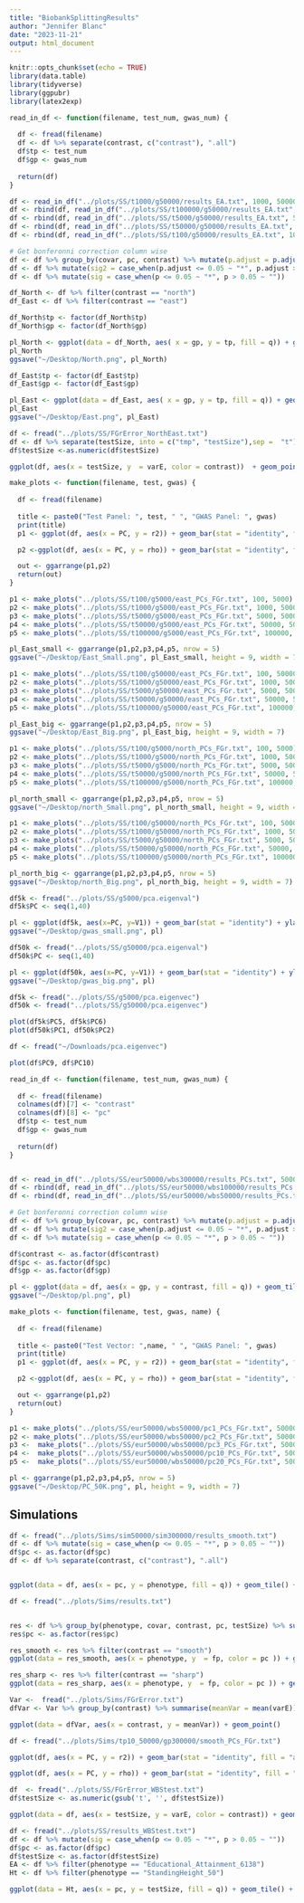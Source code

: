 ```yaml
---
title: "BiobankSplittingResults"
author: "Jennifer Blanc"
date: "2023-11-21"
output: html_document
---
```


```r
knitr::opts_chunk$set(echo = TRUE)
library(data.table)
library(tidyverse)
library(ggpubr)
library(latex2exp)
```


```r
read_in_df <- function(filename, test_num, gwas_num) {
  
  df <- fread(filename)
  df <- df %>% separate(contrast, c("contrast"), ".all")
  df$tp <- test_num
  df$gp <- gwas_num
  
  return(df)
}

df <- read_in_df("../plots/SS/t1000/g50000/results_EA.txt", 1000, 50000)
df <- rbind(df, read_in_df("../plots/SS/t100000/g50000/results_EA.txt", 100000, 50000))
df <- rbind(df, read_in_df("../plots/SS/t5000/g50000/results_EA.txt", 5000, 50000))
df <- rbind(df, read_in_df("../plots/SS/t50000/g50000/results_EA.txt", 50000, 50000))
df <- rbind(df, read_in_df("../plots/SS/t100/g50000/results_EA.txt", 100, 50000))
```

```r
# Get bonferonni correction column wise  
df <- df %>% group_by(covar, pc, contrast) %>% mutate(p.adjust = p.adjust(p))
df <- df %>% mutate(sig2 = case_when(p.adjust <= 0.05 ~ "*", p.adjust > 0.05 ~ ""))
df <- df %>% mutate(sig = case_when(p <= 0.05 ~ "*", p > 0.05 ~ ""))

df_North <- df %>% filter(contrast == "north")
df_East <- df %>% filter(contrast == "east")
```

```r
df_North$tp <- factor(df_North$tp)
df_North$gp <- factor(df_North$gp)

pl_North <- ggplot(data = df_North, aes( x = gp, y = tp, fill = q)) + geom_tile() + facet_grid(vars(covar), vars(pc)) + scale_fill_gradient2(low = "brown4", high = "royalblue4", name = TeX("$\\hat{q}$")) + geom_text(aes(label=sig), color="black", size=7, fontface="bold") + theme_bw(base_size = 14) + xlab("") + ylab("Test panel size") + ggtitle("Education Attainment: Test = North")
pl_North
ggsave("~/Desktop/North.png", pl_North)
```

```r
df_East$tp <- factor(df_East$tp)
df_East$gp <- factor(df_East$gp)

pl_East <- ggplot(data = df_East, aes( x = gp, y = tp, fill = q)) + geom_tile() + facet_grid(vars(covar), vars(pc)) + scale_fill_gradient2(low = "brown4", high = "royalblue4", name = TeX("$\\hat{q}$")) + geom_text(aes(label=sig), color="black", size=7, fontface="bold") + theme_bw(base_size = 14) + xlab("") + ylab("Test panel size") + ggtitle("Education Attainment: Test = East")
pl_East
ggsave("~/Desktop/East.png", pl_East)
```

```r
df <- fread("../plots/SS/FGrError_NorthEast.txt")
df <- df %>% separate(testSize, into = c("tmp", "testSize"),sep =  "t")
df$testSize <-as.numeric(df$testSize)

ggplot(df, aes(x = testSize, y  = varE, color = contrast))  + geom_point()
```





```r
make_plots <- function(filename, test, gwas) {
  
  df <- fread(filename)
  
  title <- paste0("Test Panel: ", test, " ", "GWAS Panel: ", gwas)
  print(title)
  p1 <- ggplot(df, aes(x = PC, y = r2)) + geom_bar(stat = "identity", fill = "aquamarine3") + ylab(TeX("Variance in $\\hat{F}_{Gr}$ Explained")) + xlab("Cumulative PCs") + theme_classic(base_size = 8) + ylim(0,1) + ggtitle(title)

  p2 <-ggplot(df, aes(x = PC, y = rho)) + geom_bar(stat = "identity", fill = "aquamarine4") + geom_errorbar(aes(ymin = lc, ymax = up)) + theme_classic(base_size = 8)+ xlab("PC") + ylab(TeX("$\\rho(PC, \\hat{F}_{Gr})$")) + ylim(-1,1)

  out <- ggarrange(p1,p2)
  return(out)
}

```

```r
p1 <- make_plots("../plots/SS/t100/g5000/east_PCs_FGr.txt", 100, 5000)
p2 <- make_plots("../plots/SS/t1000/g5000/east_PCs_FGr.txt", 1000, 5000)
p3 <- make_plots("../plots/SS/t5000/g5000/east_PCs_FGr.txt", 5000, 5000)
p4 <- make_plots("../plots/SS/t50000/g5000/east_PCs_FGr.txt", 50000, 5000)
p5 <- make_plots("../plots/SS/t100000/g5000/east_PCs_FGr.txt", 100000, 5000)

pl_East_small <- ggarrange(p1,p2,p3,p4,p5, nrow = 5)
ggsave("~/Desktop/East_Small.png", pl_East_small, height = 9, width = 7)
```


```r
p1 <- make_plots("../plots/SS/t100/g50000/east_PCs_FGr.txt", 100, 50000)
p2 <- make_plots("../plots/SS/t1000/g50000/east_PCs_FGr.txt", 1000, 50000)
p3 <- make_plots("../plots/SS/t5000/g50000/east_PCs_FGr.txt", 5000, 50000)
p4 <- make_plots("../plots/SS/t50000/g50000/east_PCs_FGr.txt", 50000, 50000)
p5 <- make_plots("../plots/SS/t100000/g50000/east_PCs_FGr.txt", 100000, 50000)

pl_East_big <- ggarrange(p1,p2,p3,p4,p5, nrow = 5)
ggsave("~/Desktop/East_Big.png", pl_East_big, height = 9, width = 7)
```


```r
p1 <- make_plots("../plots/SS/t100/g5000/north_PCs_FGr.txt", 100, 5000)
p2 <- make_plots("../plots/SS/t1000/g5000/north_PCs_FGr.txt", 1000, 5000)
p3 <- make_plots("../plots/SS/t5000/g5000/north_PCs_FGr.txt", 5000, 5000)
p4 <- make_plots("../plots/SS/t50000/g5000/north_PCs_FGr.txt", 50000, 5000)
p5 <- make_plots("../plots/SS/t100000/g5000/north_PCs_FGr.txt", 100000, 5000)

pl_north_small <- ggarrange(p1,p2,p3,p4,p5, nrow = 5)
ggsave("~/Desktop/north_Small.png", pl_north_small, height = 9, width = 7 )
```
```r
p1 <- make_plots("../plots/SS/t100/g50000/north_PCs_FGr.txt", 100, 50000)
p2 <- make_plots("../plots/SS/t1000/g50000/north_PCs_FGr.txt", 1000, 50000)
p3 <- make_plots("../plots/SS/t5000/g50000/north_PCs_FGr.txt", 5000, 50000)
p4 <- make_plots("../plots/SS/t50000/g50000/north_PCs_FGr.txt", 50000, 50000)
p5 <- make_plots("../plots/SS/t100000/g50000/north_PCs_FGr.txt", 100000, 50000)

pl_north_big <- ggarrange(p1,p2,p3,p4,p5, nrow = 5)
ggsave("~/Desktop/north_Big.png", pl_north_big, height = 9, width = 7)
```

```r
df5k <- fread("../plots/SS/g5000/pca.eigenval")
df5k$PC <- seq(1,40)

pl <- ggplot(df5k, aes(x=PC, y=V1)) + geom_bar(stat = "identity") + ylab("Eigenvalue") + ggtitle("GWAS = 5,000") + theme_bw()
ggsave("~/Desktop/gwas_small.png", pl)

df50k <- fread("../plots/SS/g50000/pca.eigenval")
df50k$PC <- seq(1,40)

pl <- ggplot(df50k, aes(x=PC, y=V1)) + geom_bar(stat = "identity") + ylab("Eigenvalue") + ggtitle("GWAS = 50,000") + theme_bw()
ggsave("~/Desktop/gwas_big.png", pl)
```

```r
df5k <- fread("../plots/SS/g5000/pca.eigenvec")
df50k <- fread("../plots/SS/g50000/pca.eigenvec")

plot(df5k$PC5, df5k$PC6)
plot(df50k$PC1, df50k$PC2)
```


```r
df <- fread("~/Downloads/pca.eigenvec")

plot(df$PC9, df$PC10)
```



```r
read_in_df <- function(filename, test_num, gwas_num) {
  
  df <- fread(filename)
  colnames(df)[7] <- "contrast"
  colnames(df)[8] <- "pc"
  df$tp <- test_num
  df$gp <- gwas_num
  
  return(df)
}


df <- read_in_df("../plots/SS/eur50000/wbs300000/results_PCs.txt", 50000, 300000)
df <- rbind(df, read_in_df("../plots/SS/eur50000/wbs100000/results_PCs.txt", 50000, 100000))
df <- rbind(df, read_in_df("../plots/SS/eur50000/wbs50000/results_PCs.txt", 50000, 50000))

# Get bonferonni correction column wise  
df <- df %>% group_by(covar, pc, contrast) %>% mutate(p.adjust = p.adjust(p))
df <- df %>% mutate(sig2 = case_when(p.adjust <= 0.05 ~ "*", p.adjust > 0.05 ~ ""))
df <- df %>% mutate(sig = case_when(p <= 0.05 ~ "*", p > 0.05 ~ ""))

df$contrast <- as.factor(df$contrast)
df$pc <- as.factor(df$pc)
df$gp <- as.factor(df$gp)
```


```r
pl <- ggplot(data = df, aes(x = gp, y = contrast, fill = q)) + geom_tile() + facet_grid(vars(covar), vars(pc)) + scale_fill_gradient2(low = "brown4", high = "royalblue4", name = TeX("$\\hat{q}$")) + geom_text(aes(label=sig), color="black", size=7, fontface="bold") + theme_bw(base_size = 14) + xlab("GWAS Panel") + ylab("PC in Test Panel")
ggsave("~/Desktop/pl.png", pl)
```

```r
make_plots <- function(filename, test, gwas, name) {
  
  df <- fread(filename)
  
  title <- paste0("Test Vector: ",name, " ", "GWAS Panel: ", gwas)
  print(title)
  p1 <- ggplot(df, aes(x = PC, y = r2)) + geom_bar(stat = "identity", fill = "aquamarine3") + ylab(TeX("Variance in $\\hat{F}_{Gr}$ Explained")) + xlab("Cumulative PCs") + theme_classic(base_size = 8) + ylim(0,1) + ggtitle(title)

  p2 <-ggplot(df, aes(x = PC, y = rho)) + geom_bar(stat = "identity", fill = "aquamarine4") + geom_errorbar(aes(ymin = lc, ymax = up)) + theme_classic(base_size = 8)+ xlab("PC") + ylab(TeX("$\\rho(PC, \\hat{F}_{Gr})$")) + ylim(-1,1)

  out <- ggarrange(p1,p2)
  return(out)
}

```

```r
p1 <- make_plots("../plots/SS/eur50000/wbs50000/pc1_PCs_FGr.txt", 50000, 50000, "PC 1")
p2 <- make_plots("../plots/SS/eur50000/wbs50000/pc2_PCs_FGr.txt", 50000, 50000, "PC 2")
p3 <-  make_plots("../plots/SS/eur50000/wbs50000/pc3_PCs_FGr.txt", 50000, 50000, "PC 3")
p4 <-  make_plots("../plots/SS/eur50000/wbs50000/pc10_PCs_FGr.txt", 50000, 50000, "PC 10")
p5 <-  make_plots("../plots/SS/eur50000/wbs50000/pc20_PCs_FGr.txt", 50000, 50000, "PC 20")

pl <- ggarrange(p1,p2,p3,p4,p5, nrow = 5)
ggsave("~/Desktop/PC_50K.png", pl, height = 9, width = 7)
```




## Simulations 

```r
df <- fread("../plots/Sims/sim50000/sim300000/results_smooth.txt")
df <- df %>% mutate(sig = case_when(p <= 0.05 ~ "*", p > 0.05 ~ ""))
df$pc <- as.factor(df$pc)
df <- df %>% separate(contrast, c("contrast"), ".all")


ggplot(data = df, aes(x = pc, y = phenotype, fill = q)) + geom_tile() + facet_wrap(~covar) + scale_fill_gradient2(low = "brown4", high = "royalblue4", name = TeX("$\\hat{q}$")) + geom_text(aes(label=sig), color="black", size=7, fontface="bold") + theme_bw(base_size = 14)
```














```r
df <- fread("../plots/Sims/results.txt")


res <- df %>% group_by(phenotype, covar, contrast, pc, testSize) %>% summarise(count = n(), fp = sum(`p` < 0.05)/ n(), mean_q = mean(q))
res$pc <- as.factor(res$pc)

res_smooth <- res %>% filter(contrast == "smooth")
ggplot(data = res_smooth, aes(x = phenotype, y  = fp, color = pc )) + geom_point() + facet_wrap(~covar)

res_sharp <- res %>% filter(contrast == "sharp")
ggplot(data = res_sharp, aes(x = phenotype, y  = fp, color = pc )) + geom_point() + facet_wrap(~covar)
```


```r
Var <-  fread("../plots/Sims/FGrError.txt")
dfVar <- Var %>% group_by(contrast) %>% summarise(meanVar = mean(varE)) 

ggplot(data = dfVar, aes(x = contrast, y = meanVar)) + geom_point()
```

```r
df <- fread("../plots/Sims/tp10_50000/gp300000/smooth_PCs_FGr.txt")

ggplot(df, aes(x = PC, y = r2)) + geom_bar(stat = "identity", fill = "aquamarine3") + ylab(TeX("Variance in $\\hat{F}_{Gr}$ Explained")) + xlab("Cumulative PCs") + theme_classic(base_size = 8) + ylim(0,1) 

ggplot(df, aes(x = PC, y = rho)) + geom_bar(stat = "identity", fill = "aquamarine4") + geom_errorbar(aes(ymin = lc, ymax = up)) + theme_classic(base_size = 8)+ xlab("PC") + ylab(TeX("$\\rho(PC, \\hat{F}_{Gr})$")) + ylim(-1,1)
```









```r
df  <- fread("../plots/SS/FGrError_WBStest.txt")
df$testSize <- as.numeric(gsub('t', '', df$testSize))

ggplot(data = df, aes(x = testSize, y = varE, color = contrast)) + geom_point()
```



```r
df <- fread("../plots/SS/results_WBStest.txt")
df <- df %>% mutate(sig = case_when(p <= 0.05 ~ "*", p > 0.05 ~ ""))
df$pc <- as.factor(df$pc)
df$testSize <- as.factor(df$testSize)
EA <- df %>% filter(phenotype == "Educational_Attainment_6138")
Ht <- df %>% filter(phenotype == "StandingHeight_50")

ggplot(data = Ht, aes(x = pc, y = testSize, fill = q)) + geom_tile() + facet_grid(vars(covar), vars(contrast)) + scale_fill_gradient2(low = "brown4", high = "royalblue4", name = TeX("$\\hat{q}$")) + geom_text(aes(label=sig), color="black", size=7, fontface="bold") + theme_bw(base_size = 14)

```






